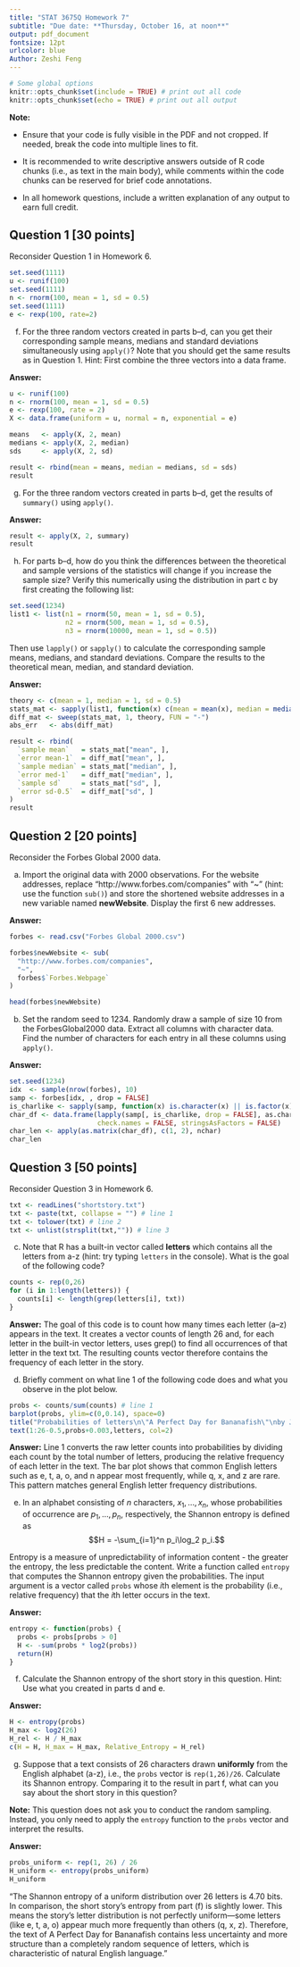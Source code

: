```yaml
---
title: "STAT 3675Q Homework 7"
subtitle: "Due date: **Thursday, October 16, at noon**"
output: pdf_document
fontsize: 12pt
urlcolor: blue
Author: Zeshi Feng
---
```


```r
# Some global options
knitr::opts_chunk$set(include = TRUE) # print out all code  
knitr::opts_chunk$set(echo = TRUE) # print out all output
```

**Note:**

- Ensure that your code is fully visible in the PDF and not cropped. If needed, break the code into multiple lines to fit.

- It is recommended to write descriptive answers outside of R code chunks (i.e., as text in the main body), while comments within the code chunks can be reserved for brief code annotations.

- In all homework questions, include a written explanation of any output to earn full credit.


## Question 1 [30 points]

Reconsider Question 1 in Homework 6.

```r
set.seed(1111)
u <- runif(100)
set.seed(1111)
n <- rnorm(100, mean = 1, sd = 0.5)
set.seed(1111)
e <- rexp(100, rate=2)
```

f. For the three random vectors created in  parts b--d, can you get their corresponding sample means, medians and standard deviations simultaneously using `apply()`? Note that you should get the same results as in Question 1. Hint: First combine the three vectors into a data frame.

**Answer:**
```r
u <- runif(100)
n <- rnorm(100, mean = 1, sd = 0.5)
e <- rexp(100, rate = 2)
X <- data.frame(uniform = u, normal = n, exponential = e)

means   <- apply(X, 2, mean)
medians <- apply(X, 2, median)
sds     <- apply(X, 2, sd)

result <- rbind(mean = means, median = medians, sd = sds)
result
```

g. For the three random vectors created in  parts b--d, get the results of `summary()` using `apply()`.

**Answer:**
```r
result <- apply(X, 2, summary)
result
```

h. For parts b--d, how do you think the differences between the theoretical and sample versions of the statistics will change if you increase the sample size? Verify this numerically using the distribution in part c by first creating the following list:

```r
set.seed(1234)
list1 <- list(n1 = rnorm(50, mean = 1, sd = 0.5), 
              n2 = rnorm(500, mean = 1, sd = 0.5), 
              n3 = rnorm(10000, mean = 1, sd = 0.5))
```

Then use `lapply()` or `sapply()` to calculate the corresponding sample means, medians, and standard deviations. Compare the results to the theoretical mean, median, and standard deviation.

**Answer:**
```r
theory <- c(mean = 1, median = 1, sd = 0.5)
stats_mat <- sapply(list1, function(x) c(mean = mean(x), median = median(x), sd = sd(x)))
diff_mat <- sweep(stats_mat, 1, theory, FUN = "-")
abs_err   <- abs(diff_mat)

result <- rbind(
  `sample mean`   = stats_mat["mean", ],
  `error mean-1`  = diff_mat["mean", ],
  `sample median` = stats_mat["median", ],
  `error med-1`   = diff_mat["median", ],
  `sample sd`     = stats_mat["sd", ],
  `error sd-0.5`  = diff_mat["sd", ]
)
result
```

## Question 2 [20 points]

Reconsider the Forbes Global 2000 data.

a.  Import the original data with 2000 observations. For the website addresses, replace "http://www.forbes.com/companies" with "~"  (hint: use the function `sub()`) and store the shortened website addresses in a new variable named **newWebsite**. Display the first 6 new addresses.

**Answer:**
```r
forbes <- read.csv("Forbes Global 2000.csv")

forbes$newWebsite <- sub(
  "http://www.forbes.com/companies",
  "~",
  forbes$`Forbes.Webpage`
)

head(forbes$newWebsite)

```

b. Set the random seed to 1234. Randomly draw a sample of size 10 from the ForbesGlobal2000 data. Extract all columns with character data. Find the number of characters for each entry in all these columns using `apply()`.

**Answer:**
```r
set.seed(1234)
idx  <- sample(nrow(forbes), 10)
samp <- forbes[idx, , drop = FALSE]
is_charlike <- sapply(samp, function(x) is.character(x) || is.factor(x))
char_df <- data.frame(lapply(samp[, is_charlike, drop = FALSE], as.character),
                      check.names = FALSE, stringsAsFactors = FALSE)
char_len <- apply(as.matrix(char_df), c(1, 2), nchar)
char_len
```

## Question 3 [50 points]

Reconsider Question 3 in Homework 6.

```r
txt <- readLines("shortstory.txt")
txt <- paste(txt, collapse = "") # line 1
txt <- tolower(txt) # line 2
txt <- unlist(strsplit(txt,"")) # line 3
```

c. Note that R has a built-in vector called **letters** which contains all the letters from a-z (hint: try typing `letters` in the console). What is the goal of the following code?   

```r
counts <- rep(0,26)
for (i in 1:length(letters)) {
  counts[i] <- length(grep(letters[i], txt)) 
}
```

**Answer:** 
The goal of this code is to count how many times each letter (a–z) appears in the text.
It creates a vector counts of length 26 and, for each letter in the built-in vector letters, uses grep() to find all occurrences of that letter in the text txt. The resulting counts vector therefore contains the frequency of each letter in the story.

d. Briefly comment on what line 1 of the following code does and what you observe in the plot below.  

```r
probs <- counts/sum(counts) # line 1
barplot(probs, ylim=c(0,0.14), space=0)
title("Probabilities of letters\n\"A Perfect Day for Bananafish\"\nby J.D. Salinger")
text(1:26-0.5,probs+0.003,letters, col=2)
```

**Answer:** 
Line 1 converts the raw letter counts into probabilities by dividing each count by the total number of letters, producing the relative frequency of each letter in the text.
The bar plot shows that common English letters such as e, t, a, o, and n appear most frequently, while q, x, and z are rare. This pattern matches general English letter frequency distributions.

e.  In an alphabet consisting of $n$ characters, $x_1,\ldots,x_n$, whose probabilities of occurrence are $p_1, \ldots, p_n$, respectively, the Shannon entropy is defined as
$$H = -\sum_{i=1}^n p_i\log_2 p_i.$$

Entropy is a measure of unpredictability of information content - the greater the entropy, the less predictable the content.
Write a function called `entropy` that computes the Shannon entropy given the probabilities. The input argument is a vector called `probs` whose $i$th element is the probability (i.e., relative frequency) that the $i$th letter occurs in the text.

**Answer:** 
```r
entropy <- function(probs) {
  probs <- probs[probs > 0]
  H <- -sum(probs * log2(probs))
  return(H)
}
```

f. Calculate the Shannon entropy of the short story in this question. Hint: Use what you created in parts d and e.

**Answer:** 
```r
H <- entropy(probs)
H_max <- log2(26)   
H_rel <- H / H_max 
c(H = H, H_max = H_max, Relative_Entropy = H_rel)
```


g. Suppose that a text consists of 26 characters drawn **uniformly** from the English alphabet (a-z), i.e., the `probs` vector is `rep(1,26)/26`. 
Calculate its Shannon entropy.  Comparing it to the result in part f, what can you say about the short story in this question? 

**Note:** This question does not ask you to conduct the random sampling. Instead, you only need to apply the `entropy` function to the `probs` vector and interpret the results.

**Answer:** 
```r
probs_uniform <- rep(1, 26) / 26
H_uniform <- entropy(probs_uniform)
H_uniform
```
"The Shannon entropy of a uniform distribution over 26 letters is 4.70 bits.
In comparison, the short story’s entropy from part (f) is slightly lower.
This means the story’s letter distribution is not perfectly uniform—some letters (like e, t, a, o) appear much more frequently than others (q, x, z).
Therefore, the text of A Perfect Day for Bananafish contains less uncertainty and more structure than a completely random sequence of letters, which is characteristic of natural English language."